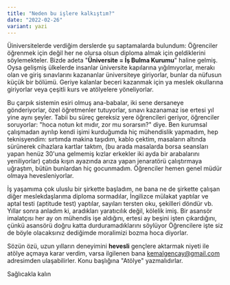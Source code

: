 ```yaml
---
title: "Neden bu işlere kalkıştım?"
date: "2022-02-26"
variant: yazi
---
```


Üiniversitelerde verdiğim derslerde şu saptamalarda bulundum:
Öğrenciler öğrenmek için değil her ne olursa olsun diploma almak için geldiklerini söylemekteler.
Bizde adeta "**Üniversite = İş Bulma Kurumu**" haline gelmiş. Oysa gelişmiş ülkelerde insanlar üniversite kapılarına yığılmıyorlar,
merakı olan ve giriş sınavlarını kazananlar üniversiteye giriyorlar, bunlar da nüfusun küçük bir bölümü. Geriye kalanlar beceri kazanmak
için ya meslek okullarına giriyorlar veya çeşitli kurs ve atölyelere yöneliyorlar.

Bu çarpık sistemin esiri olmuş ana-babalar, iki sene dersaneye gönderiyorlar, özel öğretmenler tutuyorlar, sınavı kazanamaz ise ertesi yıl yine
aynı şeyler. Tabii bu süreç gereksiz yere öğrencileri geriyor, öğrenciler soruyorlar: "hoca notun kıt mıdır, zor mu sorarsın?" diye.
Ben kurumsal çalışmadan ayrılıp kendi işimi kurduğumda hiç mühendislik yapmadım, hep teknisyendim: sırtımda makina taşıdım, kablo çektim, masaların
altında sürünerek cihazlara kartlar taktım, (bu arada masalarda borsa seansları yapan henüz 30'una gelmemiş kızlar erkekler iki ayda bir arabalarını yeniliyorlar)
çatıda kışın ayazında arıza yapan jenaratörü çalıştırmaya uğraştım, bütün bunlardan hiç gocunmadım. Öğrenciler hemen genel müdür olmaya hevesleniyorlar.

İş yaşamıma çok uluslu bir şirkette başladım, ne bana ne de şirkette çalışan diğer meslekdaşlarıma diploma sormadılar, İngilizce mülakat yaptılar
ve aptal testi (aptitude test) yaptılar, sayıları tersten oku, şekilleri döndür vb. Yıllar sonra anladım ki, aradıkları yaratıcılık değil, kölelik imiş.
Bir asansör imalatçısı her ay on mühendis işe aldığını, ertesi ay beşini işten çıkardığını, çünkü asansörü doğru katta durduramadıklarını söylüyor
Öğrencilere işte siz de böyle olacaksınız dediğimde moralimizi bozma hoca diyorlar.

Sözün özü, uzun yılların deneyimini **hevesli** gençlere aktarmak niyeti ile atölye açmaya karar verdim, varsa ilgilenen bana kemalgencay@gmail.com adresimden ulaşabilirler.
Konu başlığına "Atölye" yazmalıdırlar.

Sağlıcakla kalın
